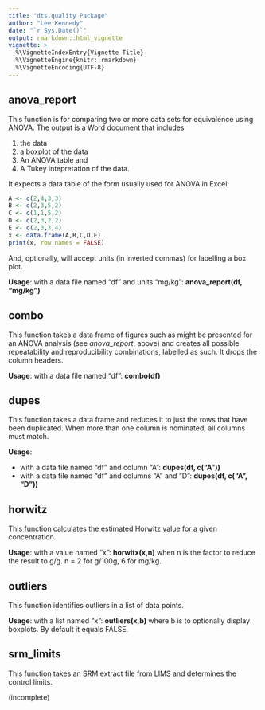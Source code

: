 ```yaml
---
title: "dts.quality Package"
author: "Lee Kennedy"
date: "`r Sys.Date()`"
output: rmarkdown::html_vignette
vignette: >
  %\VignetteIndexEntry{Vignette Title}
  %\VignetteEngine{knitr::rmarkdown}
  %\VignetteEncoding{UTF-8}
---
```



## anova_report

This function is for comparing two or more data sets for equivalence using ANOVA.  The output is a Word document that includes

1. the data
2. a boxplot of the data
3. An ANOVA table and 
4. A Tukey intepretation of the data.

It expects a data table of the form usually used for ANOVA in Excel:

```r
A <- c(2,4,3,3)
B <- c(2,3,5,2)
C <- c(1,1,5,2)
D <- c(2,3,2,2)
E <- c(2,3,3,4)
x <- data.frame(A,B,C,D,E)
print(x, row.names = FALSE)
```


And, optionally, will accept units (in inverted commas) for labelling a box plot.

**Usage**: with a data file named "df" and units "mg/kg": **anova_report(df, "mg/kg")**

## combo

This function takes a data frame of figures such as might be presented for an ANOVA analysis (see *anova_report*, above) and creates all possible repeatability and reproducibility combinations, labelled as such.  It drops the column headers.

**Usage**: with a data file named "df": **combo(df)**

## dupes

This function takes a data frame and reduces it to just the rows that have been duplicated.  When more than one column is nominated, all columns must match.

**Usage**: 

+  with a data file named "df" and column "A": **dupes(df, c("A"))**
+  with a data file named "df" and columns "A" and "D": **dupes(df, c("A", "D"))**

## horwitz

This function calculates the estimated Horwitz value for a given concentration.

**Usage**: with a value named "x": **horwitx(x,n)** when n is the factor to reduce the result to g/g.  n = 2 for g/100g, 6 for mg/kg. 


## outliers

This function identifies outliers in a list of data points.

**Usage**: with a list named "x": **outliers(x,b)** where b is to optionally display boxplots.  By default it equals FALSE.

## srm_limits

This function takes an SRM extract file from LIMS and determines the control limits.

(incomplete)

